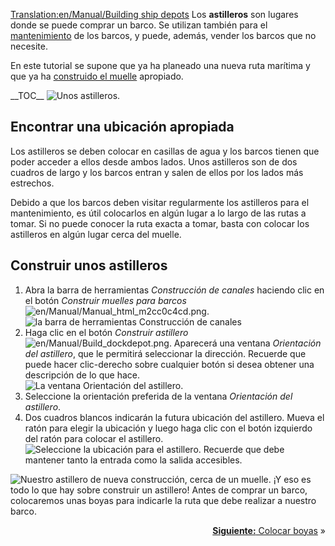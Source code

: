 [[Translation:en/Manual/Building ship depots]]
{{es/Manual/Tutorial}}
Los '''astilleros''' son lugares donde se puede comprar un barco. Se utilizan también para el [[es/Manual/Mantenimiento|mantenimiento]] de los barcos, y puede, además, vender los barcos que no necesite.

En este tutorial se supone que ya ha planeado una nueva ruta marítima y que ya ha [[es/Manual/Construir muelles|construido el muelle]] apropiado.

__TOC__
[[File:en/Manual/Shipdepot-construction-1.png|frame|left|Unos astilleros.]]
==Encontrar una ubicación apropiada==
Los astilleros se deben colocar en casillas de agua y los barcos tienen que poder acceder a ellos desde ambos lados. Unos astilleros son de dos cuadros de largo y los barcos entran y salen de ellos por los lados más estrechos.

Debido a que los barcos deben visitar regularmente los astilleros para el mantenimiento, es útil colocarlos en algún lugar a lo largo de las rutas a tomar. Si no puede conocer la ruta exacta a tomar, basta con colocar los astilleros en algún lugar cerca del muelle.

==Construir unos astilleros==
# Abra la barra de herramientas ''Construcción de canales'' haciendo clic en el botón ''Construir muelles para barcos'' [[File:en/Manual/Manual html m2cc0c4cd.png]].<br/>[[File:es/Manual/Dock toolbar.png|frame|none|la barra de herramientas Construcción de canales]]
# Haga clic en el botón ''Construir astillero'' [[File:en/Manual/Build dockdepot.png]]. Aparecerá una ventana ''Orientación del astillero'', que le permitirá seleccionar la dirección. Recuerde que puede hacer clic-derecho sobre cualquier botón si desea obtener una descripción de lo que hace.<br/>[[File:es/Manual/Ship-depot-orientation.png|frame|none|La ventana Orientación del astillero.]]
# Seleccione la orientación preferida de la ventana ''Orientación del astillero''.
# Dos cuadros blancos indicarán la futura ubicación del astillero. Mueva el ratón para elegir la ubicación y luego haga clic con el botón izquierdo del ratón para colocar el astillero.<br/>[[File:en/Manual/Shipdepot-construction-3.png|frame|none|Seleccione la ubicación para el astillero. Recuerde que debe mantener tanto la entrada como la salida accesibles.]]

[[File:es/Manual/Shipdepot-construction-4.png|frame|right|Nuestro astillero de nueva construcción, cerca de un muelle.]]
¡Y eso es todo lo que hay sobre construir un astillero! Antes de comprar un barco, colocaremos unas boyas para indicarle la ruta que debe realizar a nuestro barco.

<span style="float: right">[[es/Manual/Colocar boyas|'''Siguiente:''' Colocar boyas]] &raquo;</span>